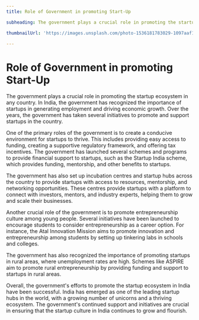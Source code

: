 ```yaml
---
title: Role of Government in promoting Start-Up

subheading: The government plays a crucial role in promoting the startup ecosystem in any country. In India, the government has recognized the importance of startups in generating employment and driving economic growth.

thumbnailUrl: 'https://images.unsplash.com/photo-1536181783029-1097aaf179de?ixlib=rb-4.0.3&ixid=MnwxMjA3fDB8MHxwaG90by1wYWdlfHx8fGVufDB8fHx8&auto=format&fit=crop&w=500&q=10'

---
```


# Role of Government in promoting Start-Up

The government plays a crucial role in promoting the startup ecosystem in any country. In India, the government has recognized the importance of startups in generating employment and driving economic growth. Over the years, the government has taken several initiatives to promote and support startups in the country.
 
One of the primary roles of the government is to create a conducive environment for startups to thrive. This includes providing easy access to funding, creating a supportive regulatory framework, and offering tax incentives. The government has launched several schemes and programs to provide financial support to startups, such as the Startup India scheme, which provides funding, mentorship, and other benefits to startups.
 
The government has also set up incubation centres and startup hubs across the country to provide startups with access to resources, mentorship, and networking opportunities. These centres provide startups with a platform to connect with investors, mentors, and industry experts, helping them to grow and scale their businesses.
 
Another crucial role of the government is to promote entrepreneurship culture among young people. Several initiatives have been launched to encourage students to consider entrepreneurship as a career option. For instance, the Atal Innovation Mission aims to promote innovation and entrepreneurship among students by setting up tinkering labs in schools and colleges.
 
The government has also recognized the importance of promoting startups in rural areas, where unemployment rates are high. Schemes like ASPIRE aim to promote rural entrepreneurship by providing funding and support to startups in rural areas.
 
Overall, the government's efforts to promote the startup ecosystem in India have been successful. India has emerged as one of the leading startup hubs in the world, with a growing number of unicorns and a thriving ecosystem. The government's continued support and initiatives are crucial in ensuring that the startup culture in India continues to grow and flourish.